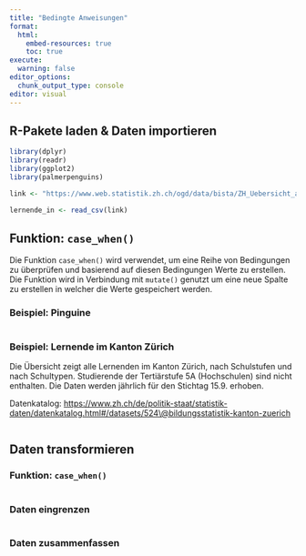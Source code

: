 ```yaml
---
title: "Bedingte Anweisungen"
format:
  html:
    embed-resources: true
    toc: true
execute:
  warning: false
editor_options: 
  chunk_output_type: console
editor: visual
---
```


## R-Pakete laden & Daten importieren

```r
library(dplyr)
library(readr)
library(ggplot2)
library(palmerpenguins)
```

```r
link <- "https://www.web.statistik.zh.ch/ogd/data/bista/ZH_Uebersicht_alle_Lernende.csv"

lernende_in <- read_csv(link)
```

## Funktion: `case_when()`

Die Funktion `case_when()` wird verwendet, um eine Reihe von Bedingungen zu überprüfen und basierend auf diesen Bedingungen Werte zu erstellen. Die Funktion wird in Verbindung mit `mutate()` genutzt um eine neue Spalte zu erstellen in welcher die Werte gespeichert werden.

### Beispiel: Pinguine

```r

```

### Beispiel: Lernende im Kanton Zürich

Die Übersicht zeigt alle Lernenden im Kanton Zürich, nach Schulstufen und nach Schultypen. Studierende der Tertiärstufe 5A (Hochschulen) sind nicht enthalten. Die Daten werden jährlich für den Stichtag 15.9. erhoben.

Datenkatalog: <https://www.zh.ch/de/politik-staat/statistik-daten/datenkatalog.html#/datasets/524\@bildungsstatistik-kanton-zuerich>

```r

```

## Daten transformieren

### Funktion: `case_when()`

```r

```

### Daten eingrenzen

```r

```

### Daten zusammenfassen

```r

```
